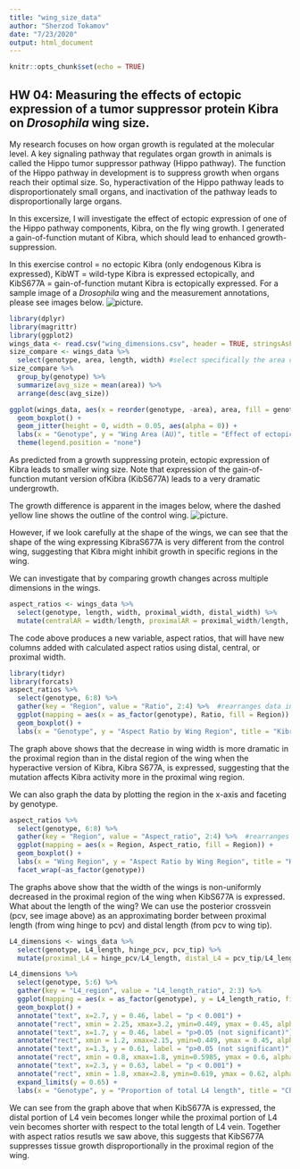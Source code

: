 ```yaml
---
title: "wing_size_data"
author: "Sherzod Tokamov"
date: "7/23/2020"
output: html_document
---
```


```r
knitr::opts_chunk$set(echo = TRUE)
```

## HW 04: Measuring the effects of ectopic expression of a tumor suppressor protein Kibra on *Drosophila* wing size.

My research focuses on how organ growth is regulated at the molecular level. A key signaling pathway that regulates organ growth in animals is called the Hippo tumor suppressor pathway (Hippo pathway). The function of the Hippo pathway in development is to suppress growth when organs reach their optimal size. So, hyperactivation of the Hippo pathway leads to disproportionately small organs, and inactivation of the pathway leads to disproportionally large organs.

In this excersize, I will investigate the effect of ectopic expression of one of the Hippo pathway components, Kibra, on the fly wing growth. I generated a gain-of-function mutant of Kibra, which should lead to enhanced growth-suppression.

In this exercise control = no ectopic Kibra (only endogenous Kibra is expressed), KibWT = wild-type Kibra is expressed ectopically, and KibS677A = gain-of-function mutant Kibra is ectopically expressed. For a sample image of a *Drosophila* wing and the measurement annotations, please see images below. ![picture](wing/wing.001.png).

```r
library(dplyr)
library(magrittr)
library(ggplot2)
wings_data <- read.csv("wing_dimensions.csv", header = TRUE, stringsAsFactors = FALSE) #read in the data
size_compare <- wings_data %>%
  select(genotype, area, length, width) #select specifically the area columns for each genotype
size_compare %>%
  group_by(genotype) %>%
  summarize(avg_size = mean(area)) %>%
  arrange(desc(avg_size))

ggplot(wings_data, aes(x = reorder(genotype, -area), area, fill = genotype)) +  #reorder(genotype, -area) will order the bars in the descending order.
  geom_boxplot() +
  geom_jitter(height = 0, width = 0.05, aes(alpha = 0)) +
  labs(x = "Genotype", y = "Wing Area (AU)", title = "Effect of ectopic Kibra expression on fly wing size") +
  theme(legend.position = "none")

```

As predicted from a growth suppressing protein, ectopic expression of Kibra leads to smaller wing size. Note that expression of the gain-of-function mutant version ofKibra (KibS677A) leads to a very dramatic undergrowth.

The growth difference is apparent in the images below, where the dashed yellow line shows the outline of the control wing. ![picture](wings_compare/wings_compare.001.png).

However, if we look carefully at the shape of the wings, we can see that the shape of the wing expressing KibraS677A is very different from the control wing, suggesting that Kibra might inhibit growth in specific regions in the wing.

We can investigate that by comparing growth changes across multiple dimensions in the wings.

```r
aspect_ratios <- wings_data %>%
  select(genotype, length, width, proximal_width, distal_width) %>%
  mutate(centralAR = width/length, proximalAR = proximal_width/length, distalAR = distal_width/length)
```
The code above produces a new variable, aspect ratios, that will have new columns added with calculated aspect ratios using distal, central, or proximal width. 

```r
library(tidyr)
library(forcats) 
aspect_ratios %>%
  select(genotype, 6:8) %>%
  gather(key = "Region", value = "Ratio", 2:4) %>%  #rearranges data into long format
  ggplot(mapping = aes(x = as_factor(genotype), Ratio, fill = Region)) +
  geom_boxplot() +
  labs(x = "Genotype", y = "Aspect Ratio by Wing Region", title = "KibraS677A mutant suppresses growth stronger in the proximal wing region")

```

The graph above shows that the decrease in wing width is more dramatic in the proximal region than in the distal region of the wing when the hyperactive version of Kibra, Kibra S677A, is expressed, suggesting that the mutation affects Kibra activity more in the proximal wing region.

We can also graph the data by plotting the region in the x-axis and faceting by genotype.
```r
aspect_ratios %>%
  select(genotype, 6:8) %>%
  gather(key = "Region", value = "Aspect_ratio", 2:4) %>%  #rearranges data into long format
  ggplot(mapping = aes(x = Region, Aspect_ratio, fill = Region)) +
  geom_boxplot() +
  labs(x = "Wing Region", y = "Aspect Ratio by Wing Region", title = "KibraS677A mutant suppresses growth stronger in the proximal wing region") +
  facet_wrap(~as_factor(genotype))
```


The graphs above show that the width of the wings is non-uniformly decreased in the proximal region of the wing when KibS677A is expressed. What about the length of the wing? We can use the posterior crossvein (pcv, see image above) as an approximating border between proximal length (from wing hinge to pcv) and distal length (from pcv to wing tip).

```r
L4_dimensions <- wings_data %>%
  select(genotype, L4_length, hinge_pcv, pcv_tip) %>%
  mutate(proximal_L4 = hinge_pcv/L4_length, distal_L4 = pcv_tip/L4_length)

L4_dimensions %>%
  select(genotype, 5:6) %>%
  gather(key = "L4_region", value = "L4_length_ratio", 2:3) %>%
  ggplot(mapping = aes(x = as_factor(genotype), y = L4_length_ratio, fill = L4_region, ylim = 0.85)) +
  geom_boxplot() +
  annotate("text", x=2.7, y = 0.46, label = "p < 0.001") +
  annotate("rect", xmin = 2.25, xmax=3.2, ymin=0.449, ymax = 0.45, alpha=1, fill = "black") +
  annotate("text", x=1.7, y = 0.46, label = "p>0.05 (not significant)") +
  annotate("rect", xmin = 1.2, xmax=2.15, ymin=0.449, ymax = 0.45, alpha=1, fill = "black") +
  annotate("text", x=1.3, y = 0.61, label = "p>0.05 (not significant)") +
  annotate("rect", xmin = 0.8, xmax=1.8, ymin=0.5985, ymax = 0.6, alpha=1, fill = "black")+
  annotate("text", x=2.3, y = 0.63, label = "p < 0.001") +
  annotate("rect", xmin = 1.8, xmax=2.8, ymin=0.619, ymax = 0.62, alpha=1, fill = "black") +
  expand_limits(y = 0.65) +
  labs(x = "Genotype", y = "Proportion of total L4 length", title = "Change in proximal and distal length of L4 vein with respect to total vein length")
```


We can see from the graph above that when KibS677A is expressed, the distal portion of L4 vein becomes longer while the proximal portion of L4 vein becomes shorter with respect to the total length of L4 vein. Together with aspect ratios resutls we saw above, this suggests that KibS677A suppresses tissue growth disproportionally in the proximal region of the wing.








